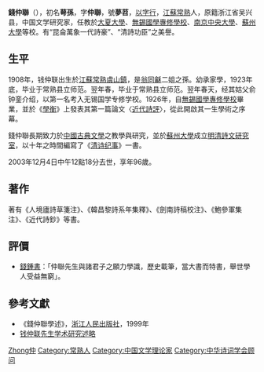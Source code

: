 '''錢仲聯'''（{{bd|1908年||2003年|}}），初名'''萼孫'''，字'''仲聯'''，號'''夢苕'''，[[以字行|以字行]]，[[江蘇|江蘇]][[常熟|常熟]]人，原籍浙江省吴兴县，中国文学研究家，任教於[[大夏大學|大夏大學]]、[[無錫國學專修學校|無錫國學專修學校]]、[[南京中央大學|南京中央大學]]、[[蘇州大學|蘇州大學]]等校。有“昆侖萬象一代詩豪”、“清詩功臣”之美譽。

== 生平 ==
1908年，钱仲联出生於[[江蘇|江蘇]][[常熟|常熟]][[虞山鎮|虞山鎮]]，是[[翁同龢|翁同龢]]二姐之孫。幼承家學，1923年底，毕业于常熟县立师范。翌年春，毕业于常熟县立师范。翌年春天，经其姑父俞钟銮介绍，以第一名考入无锡国学专修学校。1926年，自[[無錫國學專修學校|無錫國學專修學校]]畢業，並於《[[學衡|學衡]]》上發表其第一篇論文〈[[近代詩評|近代詩評]]〉，從此開啟其一生學術之序幕。

錢仲聯長期致力於[[中國古典文學|中國古典文學]]之教學與研究，並於[[蘇州大學|蘇州大學]]成立[[明清詩文研究室|明清詩文研究室]]，以十年之時間編寫了《[[清诗纪事|清诗纪事]]》一書。

2003年12月4日中午12點18分去世，享年96歲。

== 著作 ==
著有《人境廬詩草箋注》、《韓昌黎詩系年集釋》、《劍南詩稿校注》、《鮑參軍集注》、《近代詩鈔》等書。

== 評價 ==
* [[錢鍾書|錢鍾書]]：「仲聯先生與諸君子之願力學識，歷史載筆，當大書而特書，舉世學人受益無窮」。

== 參考文獻 ==
* 《錢仲聯學述》，[[浙江人民出版社|浙江人民出版社]]，1999年
*[https://www.suda.edu.cn/suda_news/sdsy/201709/edc739db-e49b-47db-8b79-8e7e2be72699.html 钱仲联先生学术研究述略] {{Wayback|url=https://www.suda.edu.cn/suda_news/sdsy/201709/edc739db-e49b-47db-8b79-8e7e2be72699.html |date=20211210230842 }}

{{Navboxes
| title  = 钱仲联在[[中华诗词学会|中华诗词学会]]的职务
| list1  =
{{中华诗词学会第一届理事会}}
}}

{{Authority control}}
{{DEFAULTSORT:Qian钱}}
[[Category:錢姓|Zhong仲]]
[[Category:常熟人|Category:常熟人]]
[[Category:中国文学理论家|Category:中国文学理论家]]
[[Category:中华诗词学会顾问|Category:中华诗词学会顾问]]